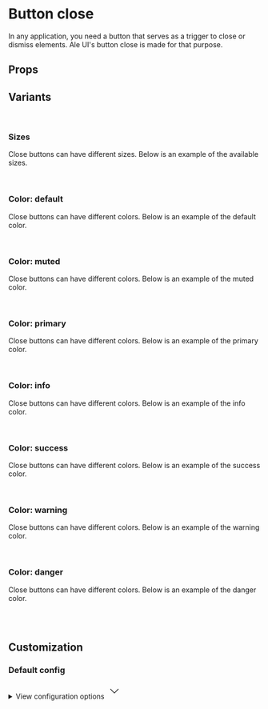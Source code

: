 
<Meta of={ButtonCloseStories} />

# Button close

In any application, you need a button that serves as a trigger to close or dismiss elements. Ale UI's button close is made for that purpose.

<Primary />

## Props

<Controls />

## Variants

<br />

### Sizes

Close buttons can have different sizes. Below is an example of the available sizes.

<div className="flex items-end gap-3 border border-muted-200 dark:border-muted-800 bg-white dark:bg-muted-900 p-6 rounded-sm">
  <Story of={ButtonCloseStories.SizeXs} />
  <Story of={ButtonCloseStories.SizeSm} />
  <Story of={ButtonCloseStories.SizeMd} />
  <Story of={ButtonCloseStories.SizeLg} />
  <Story of={ButtonCloseStories.SizeXl} />
</div>

<br />

### Color: default

Close buttons can have different colors. Below is an example of the default color.

<div className="flex items-end gap-2 border border-muted-200 dark:border-muted-800 bg-white dark:bg-muted-900 p-6 rounded-sm">
  <Story of={ButtonCloseStories.DefaultStraight} />
  <Story of={ButtonCloseStories.DefaultRounded} />
  <Story of={ButtonCloseStories.DefaultSmooth} />
  <Story of={ButtonCloseStories.DefaultCurved} />
  <Story of={ButtonCloseStories.DefaultFull} />
</div>

<br />

### Color: muted

Close buttons can have different colors. Below is an example of the muted color.

<div className="flex items-end gap-2 border border-muted-200 dark:border-muted-800 bg-white dark:bg-muted-900 p-6 rounded-sm">
  <Story of={ButtonCloseStories.MutedStraight} />
  <Story of={ButtonCloseStories.MutedRounded} />
  <Story of={ButtonCloseStories.MutedSmooth} />
  <Story of={ButtonCloseStories.MutedCurved} />
  <Story of={ButtonCloseStories.MutedFull} />
</div>

<br />

### Color: primary

Close buttons can have different colors. Below is an example of the primary color.

<div className="flex items-end gap-2 border border-muted-200 dark:border-muted-800 bg-white dark:bg-muted-900 p-6 rounded-sm">
  <Story of={ButtonCloseStories.PrimaryStraight} />
  <Story of={ButtonCloseStories.PrimaryRounded} />
  <Story of={ButtonCloseStories.PrimarySmooth} />
  <Story of={ButtonCloseStories.PrimaryCurved} />
  <Story of={ButtonCloseStories.PrimaryFull} />
</div>

<br />

### Color: info

Close buttons can have different colors. Below is an example of the info color.

<div className="flex items-end gap-2 border border-muted-200 dark:border-muted-800 bg-white dark:bg-muted-900 p-6 rounded-sm">
  <Story of={ButtonCloseStories.InfoStraight} />
  <Story of={ButtonCloseStories.InfoRounded} />
  <Story of={ButtonCloseStories.InfoSmooth} />
  <Story of={ButtonCloseStories.InfoCurved} />
  <Story of={ButtonCloseStories.InfoFull} />
</div>

<br />

### Color: success

Close buttons can have different colors. Below is an example of the success color.

<div className="flex items-end gap-2 border border-muted-200 dark:border-muted-800 bg-white dark:bg-muted-900 p-6 rounded-sm">
  <Story of={ButtonCloseStories.SuccessStraight} />
  <Story of={ButtonCloseStories.SuccessRounded} />
  <Story of={ButtonCloseStories.SuccessSmooth} />
  <Story of={ButtonCloseStories.SuccessCurved} />
  <Story of={ButtonCloseStories.SuccessFull} />
</div>

<br />

### Color: warning

Close buttons can have different colors. Below is an example of the warning color.

<div className="flex items-end gap-2 border border-muted-200 dark:border-muted-800 bg-white dark:bg-muted-900 p-6 rounded-sm">
  <Story of={ButtonCloseStories.WarningStraight} />
  <Story of={ButtonCloseStories.WarningRounded} />
  <Story of={ButtonCloseStories.WarningSmooth} />
  <Story of={ButtonCloseStories.WarningCurved} />
  <Story of={ButtonCloseStories.WarningFull} />
</div>

<br />

### Color: danger

Close buttons can have different colors. Below is an example of the danger color.

<div className="flex items-end gap-2 border border-muted-200 dark:border-muted-800 bg-white dark:bg-muted-900 p-6 rounded-sm">
  <Story of={ButtonCloseStories.DangerStraight} />
  <Story of={ButtonCloseStories.DangerRounded} />
  <Story of={ButtonCloseStories.DangerSmooth} />
  <Story of={ButtonCloseStories.DangerCurved} />
  <Story of={ButtonCloseStories.DangerFull} />
</div>

<br />
<br />

## Customization

### Default config

<div className="relative">
  <details className="relative bg-slate-50 border border-slate-200 rounded-lg p-4 [&>summary>svg]:open:-rotate-180">
    <summary className="list-none cursor-pointer">
      <span className="font-sans text-slate-500">View configuration options</span>
      <svg
        className="w-5 h-5 text-slate-500 absolute top-5 end-4 transition-transform duration-300"
        xmlns="http://www.w3.org/2000/svg"
        width="32"
        height="32"
        viewBox="0 0 24 24"
      >
        <path
          fill="none"
          stroke="currentColor"
          strokeLinecap="round"
          strokeLinejoin="round"
          strokeWidth="2"
          d="m6 9l6 6l6-6"
        />
      </svg>
    </summary>

    <div className="!mt-4">
      <pre >
        {JSON.stringify(defaultConfig, null, 2)}
      </pre>
    </div>

  </details>
</div>
